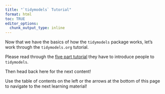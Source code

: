 ```yaml
---
title: "`tidymodels` Tutorial"
format: html
toc: TRUE
editor_options: 
  chunk_output_type: inline
---
```


Now that we have the basics of how the `tidymodels` package works, let's work through the `tidymodels.org` tutorial. 

Please read through the <a href = "https://www.tidymodels.org/start/models/" target = "_blank">five part tutorial</a> they have to introduce people to `tidymodels`.

Then head back here for the next content!

Use the table of contents on the left or the arrows at the bottom of this page to navigate to the next learning material!
